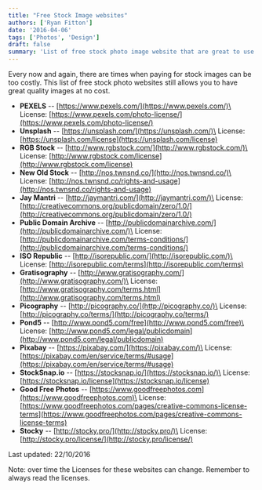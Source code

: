 ```yaml
---
title: "Free Stock Image websites"
authors: ['Ryan Fitton']
date: '2016-04-06'
tags: ['Photos', 'Design']
draft: false
summary: 'List of free stock photo image website that are great to use for; websites, development, articles and print publications.'
---
```


Every now and again, there are times when paying for stock images can be too costly. This list of free stock photo websites still allows you to have great quality images at no cost.

-   **PEXELS** -- [https://www.pexels.com/](https://www.pexels.com/)\
    License: [https://www.pexels.com/photo-license/](https://www.pexels.com/photo-license/)
-   **Unsplash** -- [https://unsplash.com/](https://unsplash.com/)\
    License: [https://unsplash.com/license](https://unsplash.com/license)
-   **RGB Stock** -- [http://www.rgbstock.com/](http://www.rgbstock.com/)\
    License: [http://www.rgbstock.com/license](http://www.rgbstock.com/license)
-   **New Old Stock** -- [http://nos.twnsnd.co/](http://nos.twnsnd.co/)\
    License: [http://nos.twnsnd.co/rights-and-usage](http://nos.twnsnd.co/rights-and-usage)
-   **Jay Mantri** -- [http://jaymantri.com/](http://jaymantri.com/)\
    License: [http://creativecommons.org/publicdomain/zero/1.0/](http://creativecommons.org/publicdomain/zero/1.0/)
-   **Public Domain Archive** -- [http://publicdomainarchive.com/](http://publicdomainarchive.com/)\
    License: [http://publicdomainarchive.com/terms-conditions/](http://publicdomainarchive.com/terms-conditions/)
-   **ISO Republic** -- [http://isorepublic.com/](http://isorepublic.com/)\
    License: [http://isorepublic.com/terms](http://isorepublic.com/terms)
-   **Gratisography** -- [http://www.gratisography.com/](http://www.gratisography.com/)\
    License: [http://www.gratisography.com/terms.html](http://www.gratisography.com/terms.html)
-   **Picography** -- [http://picography.co/](http://picography.co/)\
    License: [http://picography.co/terms/](http://picography.co/terms/)
-   **Pond5** -- [http://www.pond5.com/free](http://www.pond5.com/free)\
    License: [http://www.pond5.com/legal/publicdomain](http://www.pond5.com/legal/publicdomain)
-   **Pixabay** -- [https://pixabay.com/](https://pixabay.com/)\
    License: [https://pixabay.com/en/service/terms/#usage](https://pixabay.com/en/service/terms/#usage)
-   **StockSnap.io** -- [https://stocksnap.io/](https://stocksnap.io/)\
    License: [https://stocksnap.io/license](https://stocksnap.io/license)
-   **Good Free Photos** -- [https://www.goodfreephotos.com](https://www.goodfreephotos.com)\
    License: [https://www.goodfreephotos.com/pages/creative-commons-license-terms](https://www.goodfreephotos.com/pages/creative-commons-license-terms)
-   **Stocky** -- [http://stocky.pro/](http://stocky.pro/)\
    License: [http://stocky.pro/license/](http://stocky.pro/license/)

Last updated: 22/10/2016

Note: over time the Licenses for these websites can change. Remember to always read the licenses.
